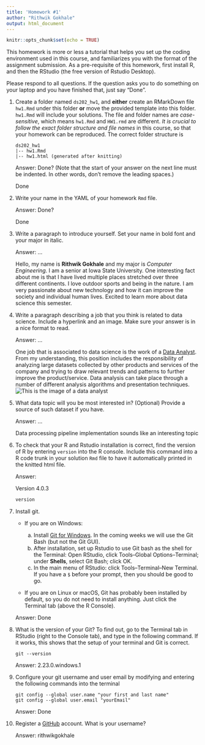 ```yaml
---
title: 'Homework #1'
author: "Rithwik Gokhale"
output: html_document
---
```


```r
knitr::opts_chunk$set(echo = TRUE)
```

This homework is more or less a tutorial that helps you set up the coding environment used in this course, and familiarizes you with the format of the assignment submission. As a pre-requisite of this homework, first install R, and then the RStudio (the free version of Rstudio Desktop).

Please respond to all questions. If the question asks you to do something on your laptop and you have finished that, just say "Done".

1.  Create a folder named `ds202_hw1`, and **either** create an RMarkDown file `hw1.Rmd` under this folder **or** move the provided template into this folder. `hw1.Rmd` will include your solutions. The file and folder names are *case-sensitive*, which means `hw1.Rmd` and `HW1.rmd` are different. *It is crucial to follow the exact folder structure and file names* in this course, so that your homework can be reproduced. The correct folder structure is

        ds202_hw1
        |-- hw1.Rmd
        |-- hw1.html (generated after knitting)

    Answer: Done? (Note that the start of your answer on the next line must be indented. In other words, don't remove the leading spaces.)

    Done

2.  Write your name in the YAML of your homework `Rmd` file.

    Answer: Done?

    Done

3.  Write a paragraph to introduce yourself. Set your name in bold font and your major in italic.

    Answer: ...

    Hello, my name is **Rithwik Gokhale** and my major is *Computer Engineering*. I am a senior at Iowa State University. One interesting fact about me is that I have lived multiple places stretched over three different continents. I love outdoor sports and being in the nature. I am very passionate about new technology and how it can improve the society and individual human lives. Excited to learn more about data science this semester.

4.  Write a paragraph describing a job that you think is related to data science. Include a hyperlink and an image. Make sure your answer is in a nice format to read.

    Answer: ...

    One job that is associated to data science is the work of a [Data Analyst](https://www.rasmussen.edu/degrees/technology/blog/what-does-a-data-analyst-do/). From my understanding, this position includes the responsibility of analyzing large datasets collected by other products and services of the company and trying to draw relevant trends and patterns to further improve the product/service. Data analysis can take place through a number of different analysis algorithms and presentation techniques. ![This is the image of a data analyst](https://tr2.cbsistatic.com/hub/i/r/2019/08/08/65322f09-474a-4e0f-9c5f-bdbd69d2a78f/resize/770x/87c80e8ed99dcc67f767b1258554502b/istock-817442226.jpg)

5.  What data topic will you be most interested in? (Optional) Provide a source of such dataset if you have.

    Answer: ...

    Data processing pipeline implementation sounds like an interesting topic

6.  To check that your R and Rstudio installation is correct, find the version of R by entering `version` into the R console. Include this command into a R code trunk in your solution `Rmd` file to have it automatically printed in the knitted html file.

    Answer:

    Version 4.0.3

    ```r
    version
    ```

7.  Install git.

    -   If you are on Windows:

        a.  Install [Git for Windows](https://gitforwindows.org/). In the coming weeks we will use the Git Bash (but not the Git GUI).
        b.  After installation, set up Rstudio to use Git bash as the shell for the Terminal: Open RStudio, click Tools--Global Options--Terminal; under **Shells**, select Git Bash; click OK.
        c.  In the main menu of RStudio: click Tools--Terminal--New Terminal. If you have a `$` before your prompt, then you should be good to go.

    -   If you are on Linux or macOS, Git has probably been installed by default, so you do not need to install anything. Just click the Terminal tab (above the R Console).

    Answer: Done

8.  What is the version of your Git? To find out, go to the Terminal tab in RStudio (right to the Console tab), and type in the following command. If it works, this shows that the setup of your terminal and Git is correct. <!-- Then explore the bash command line and Git. -->

        git --version

    Answer: 2.23.0.windows.1

9.  Configure your git username and user email by modifying and entering the following commands into the terminal

        git config --global user.name "your first and last name"
        git config --global user.email "yourEmail"

    Answer: Done

10. Register a [GitHub](https://www.github.com) account. What is your username?

    Answer: rithwikgokhale
